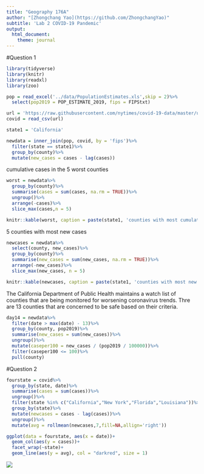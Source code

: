 ```yaml
---
title: "Geography 176A"
author: "[Zhongchang Yao](https://github.com/ZhongchangYao)"
subtitle: 'Lab 2 COVID-19 Pandemic'
output:
  html_document:
    theme: journal
---
```


#Question 1
```R
library(tidyverse)
library(knitr)
library(readxl)
library(zoo)

pop = read_excel('../data/PopulationEstimates.xls',skip = 2)%>%
  select(pop2019 = POP_ESTIMATE_2019, fips = FIPStxt)

url = 'https://raw.githubusercontent.com/nytimes/covid-19-data/master/us-counties.csv'
covid = read_csv(url)

state1 = 'California'

newdata = inner_join(pop, covid, by = 'fips')%>%
  filter(state == state1)%>%
  group_by(county)%>%
  mutate(new_cases = cases - lag(cases))
```

cumulative cases in the 5 worst counties
```R
worst = newdata%>%
  group_by(county)%>%
  summarise(cases = sum(cases, na.rm = TRUE))%>%
  ungroup()%>%
  arrange(-cases)%>%
  slice_max(cases,n = 5)

knitr::kable(worst, caption = paste(state1, 'counties with most cumulative cases'), col.names = c('county', 'cases'))
```

5 counties with most new cases
```R
newcases = newdata%>%
  select(county, new_cases)%>%
  group_by(county)%>%
  summarise(new_cases = sum(new_cases, na.rm = TRUE))%>%
  arrange(-new_cases)%>%
  slice_max(new_cases, n = 5)

knitr::kable(newcases, caption = paste(state1, 'counties with most new cases'), col.names = c('county','New Cases'))
```

The California Department of Public Health maintains a watch list of counties that are being monitored for worsening coronavirus trends. Thre are 13 counties that are concerned to be safe based on their criteria.
```R
day14 = newdata%>%
  filter(date > max(date) - 13)%>%
  group_by(county, pop2019)%>%
  summarise(new_cases = sum(new_cases))%>%
  ungroup()%>%
  mutate(caseper100 = new_cases / (pop2019 / 100000))%>%
  filter(caseper100 <= 100)%>%
  pull(county)
```


#Question 2
```R
fourstate = covid%>%
  group_by(state, date)%>%
  summarise(cases = sum(cases))%>%
  ungroup()%>%
  filter(state %in% c("California","New York","Florida","Louisiana"))%>%
  group_by(state)%>%
  mutate(newcases = cases - lag(cases))%>%
  ungroup()%>%
  mutate(avg = rollmean(newcases,7,fill=NA,allign='right'))
```

```R
ggplot(data = fourstate, aes(x = date))+
  geom_col(aes(y = cases))+
  facet_wrap(~state)+
  geom_line(aes(y = avg), col = "darkred", size = 1)
```

![](../img/000002.png)

